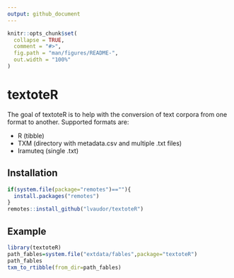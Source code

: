 ```yaml
---
output: github_document
---
```


<!-- README.md is generated from README.Rmd. Please edit that file -->

```r
knitr::opts_chunk$set(
  collapse = TRUE,
  comment = "#>",
  fig.path = "man/figures/README-",
  out.width = "100%"
)
```

# textoteR

<!-- badges: start -->
<!-- badges: end -->

The goal of textoteR is to help with the conversion of text corpora from one format to another. Supported formats are:

- R (tibble)
- TXM (directory with metadata.csv and multiple .txt files)
- Iramuteq (single .txt)


## Installation

```r
if(system.file(package="remotes")==""){
  install.packages("remotes")
}
remotes::install_github("lvaudor/textoteR")
```


## Example


```r
library(textoteR)
path_fables=system.file("extdata/fables",package="textoteR")
path_fables
txm_to_rtibble(from_dir=path_fables)
```

